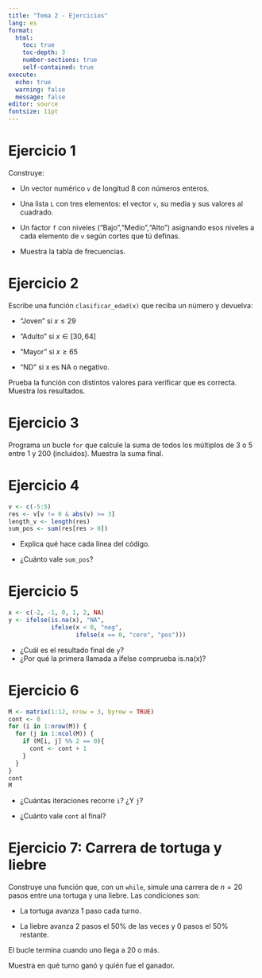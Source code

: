 ```yaml
---
title: "Tema 2 - Ejercicios"
lang: es
format:
  html:
    toc: true
    toc-depth: 3
    number-sections: true
    self-contained: true 
execute:
  echo: true
  warning: false
  message: false
editor: source
fontsize: 11pt
---
```


# Ejercicio 1
Construye:

- Un vector numérico `v` de longitud 8 con números enteros.

- Una lista `L` con tres elementos: el vector `v`, su media y sus valores al cuadrado.

- Un factor `f` con niveles ("Bajo","Medio","Alto") asignando esos niveles a cada elemento de `v` según cortes que tú definas.

- Muestra la tabla de frecuencias.




# Ejercicio 2
Escribe una función `clasificar_edad(x)` que reciba un número y devuelva:

- "Joven" si $x \leq 29$

- "Adulto" si $x \in [30,64]$

- "Mayor" si $x \geq 65$

- "ND" si x es NA o negativo.

Prueba la función con distintos valores para verificar que es correcta. Muestra los resultados.



# Ejercicio 3
Programa un bucle `for` que calcule la suma de todos los múltiplos de 3 o 5 entre 1 y 200 (incluidos). Muestra la suma final.


# Ejercicio 4
```r
v <- c(-5:5)
res <- v[v != 0 & abs(v) >= 3]
length_v <- length(res)
sum_pos <- sum(res[res > 0])

```
 - Explica qué hace cada línea del código.

 - ¿Cuánto vale `sum_pos`?
 
# Ejercicio 5

```r
x <- c(-2, -1, 0, 1, 2, NA)
y <- ifelse(is.na(x), "NA",
            ifelse(x < 0, "neg",
                   ifelse(x == 0, "cero", "pos")))

```

- ¿Cuál es el resultado final de `y`?
- ¿Por qué la primera llamada a ifelse comprueba is.na(x)?


# Ejercicio 6
```r
M <- matrix(1:12, nrow = 3, byrow = TRUE)
cont <- 0
for (i in 1:nrow(M)) {
  for (j in 1:ncol(M)) {
    if (M[i, j] %% 2 == 0){
      cont <- cont + 1
    } 
  }
}
cont
M
```

- ¿Cuántas iteraciones recorre `i`? ¿Y `j`?

- ¿Cuánto vale `cont` al final?


# Ejercicio 7: Carrera de tortuga y liebre
Construye una función que, con un `while`, simule una carrera de $n=20$ pasos entre una tortuga y una liebre. Las condiciones son:

 - La tortuga avanza 1 paso cada turno.

 - La liebre avanza 2 pasos el 50% de las veces y 0 pasos el 50% restante.

El bucle termina cuando uno llega a 20 o más.

Muestra en qué turno ganó y quién fue el ganador.


